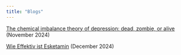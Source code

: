 ```yaml
---
title: "Blogs"
---
```


[The chemical imbalance theory of depression: dead, zombie, or alive](/blogs/chemical_imbalance) (November 2024)

[Wie Effektiv ist Esketamin](/blogs/Esketamin_Wirksamkeit) (December 2024)
